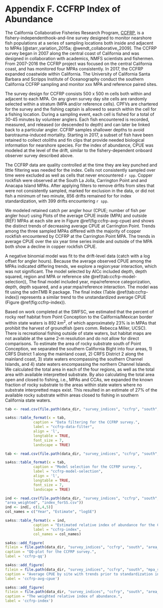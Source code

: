 # Appendix F. CCFRP Index of Abundance {#ccfrp-index}

The California Collaborative Fisheries Research Program, [CCFRP](https://www.mlml.calstate.edu/ccfrp/), 
is a fishery-independenthook-and-line survey designed to monitor nearshore fish populations at a series of sampling locations both inside and adjacent to MPAs [@starr_variation_2015a; @wendt_collaborative_2009].  The CCFRP survey began in 2007 along the central coast of California and was designed in collaboration 
with academics, NMFS scientists and fishermen. From 2007-2016 the CCFRP project was focused on the central California coast, and has monitored four MPAs consistently. In 2017, the CCFRP expanded coastwide within California. The University of California Santa Barbara and Scripps Institute of Oceanography conduct the 
southern California CCFRP sampling and monitor xxx MPA and reference paired sites.

The survey design for CCFRP consists 500 x 500 m cells both within and 
adjacent to each MPA. On any given survey day site cells are randomly 
selected within a stratum (MPA and/or reference cells). CPFVs are chartered 
for the survey and the fishing captain is allowed to search within the cell for 
a fishing location. During a sampling event, each cell is fished for a total of 
30-45 minutes by volunteer anglers. Each fish encountered is recorded, measured, and released (or descended to depth)
and can later be linked back to a particular angler. 
CCFRP samples shallower depths to avoid barotrauma-induced mortality.  Starting in 2017, a subset of fish have been retained to collect otoliths and fin clips that provide needed biological information for nearshore species. For the index of abundance, CPUE was modeled at the level of the drift, similar to the fishery-dependent onboard observer survey described above.

The CCFRP data are quality controlled at the time they are key punched and little 
filtering was needed for the index. Cells not consistently sampled over time were 
excluded as well as cells that never encountered `r spp`. Copper rockfish were observed 
at the South La Jolla, Carrington Point and and Anacapa Island MPAs. After applying filters to remove drfits from sites that were not consistently sampled, marked for exclusion in the data, or did not fish a minimum of two minute, 856 drifts remained for for index standardization, with 399 drifts encountering `r spp`. 

We modeled retained catch per angler hour (CPUE; number of fish per angler hour) 
using  Plots of the average CPUE inside (MPA) and outside (REF) MPAs at each site are 
in Figure \@ref(fig:ccfrp-avg-cpue) and shows the distinct trends of decreasing average 
CPUE at Carrington Point. Trends among the three sampled MPAs differed with the majority of copper rockfish 
encountered by CCFRP at the Carrington Point MPA.  The trends in average CPUE over 
the six year time series inside and outside of the MPA both show a decline in copper rockfish CPUE. 

A negative binomial model was fit to the drift-level data (catch with a log offset for angler 
hours). Because the average observed CPUE among the MPAs indicated differing trends, we explore 
a region:year interaction, which was not significant. The model selected by AICc included depth, 
depth squared, region and MPA or reference site \@ref(tab:ccfrp-model-selection)), The final model included
year, mpa/reference categorization, depth, depth squared, and a year:mpa/reference interaction. 
The model was fit using the sdmTMB R package. The final index (Table \@ref(tab:ccfrp-index)) represents a similar trend to the unstandardized average CPUE (Figure \@ref(fig:ccfrp-index)).


Based on work completed at the SWFSC, we estimated that the percent of rocky reef habitat 
from Point Conception to the California/Mexican border within state waters is 
892 $km^2$, of which approximately 23% is in MPAs that prohibit the harvest of 
groundfish (pers comm. Rebecca Miller, UCSC). There is recreational fishing outside 
of state waters, but habitat maps are not available at the same 2-m resolution and do 
not allow for direct comparisons. To estimate the area 
of rocky substrate south of Point Conception, we separated the southern California Bight 
into four areas, 1) CRFS District 
1 along the mainland coast, 2) CRFS District 2 along the mainland coast, 
3) state waters encompassing the southern 
Channel Islands, and 4) state waters encompassing the northern Channel Islands. 
 We calculated the total area in each of the 
four regions, as well as the total area with available interpretted substrate. 
 By also calculating the total area open and closed to fishing, i.e., MPAs and CCAs, 
 we expanded the known fraction of rocky substrate to the areas within state 
waters where no substrate interpretted maps exist.  This resulted in an estimate of 
27% of the available rocky substrate 
within areas closed to fishing in southern California state waters. 


```r

tab <- read.csv(file.path(data_dir, "survey_indices", "ccfrp", "south", "dataFilters.csv"))

sa4ss::table_format(x = tab,
             caption = "Data filtering for the CCFRP survey.",
             label = "ccfrp-data-filter",
             align = 'l',
             longtable = TRUE,
             font_size = 7,
             landscape = TRUE)                         
```

\newpage

```r

tab <- read.csv(file.path(data_dir, "survey_indices", "ccfrp", "south", "model_selection.csv"))

sa4ss::table_format(x = tab,
             caption = "Model selection for the CCFRP survey.",
             label = "ccfrp-model-selection",
             align = 'l',
             longtable = TRUE,
             font_size = 7,
             landscape = TRUE)                         
```

\newpage

```r

ind <- read.csv(file.path(data_dir, "survey_indices", "ccfrp", "south", 
"area_weighted", "index_forSS.csv"))
ind <- ind[, c(1,4,5)]
col_names = c("Year", "Estimate", "logSE")

sa4ss::table_format(x = ind,
             caption = "Estimated relative index of abundance for the CCFRP survey.",
             label = "ccfrp-index",
             col_names = col_names)                         
```

\newpage

```r
sa4ss::add_figure(
filein = file.path(data_dir, "survey_indices", "ccfrp", "south", "area_weighted", "qq.png"), 
caption = "QQ-plot for the CCFRP survey.",
label = 'ccfrp-qq')
```

\newpage 

```r
sa4ss::add_figure(
filein = file.path(data_dir, "survey_indices", "ccfrp", "south", "mpa_site_cpue.png"), 
caption = "Average CPUE by site with trends prior to standardization in the MPA and REF areas.",
label = 'ccfrp-avg-cpue')
```

\newpage

```r
sa4ss::add_figure(
filein = file.path(data_dir, "survey_indices", "ccfrp", "south", "area_weighted", "Index.png"), 
caption = "The weighted relative index of abundance.",
label = 'ccfrp-index')
```

\newpage

